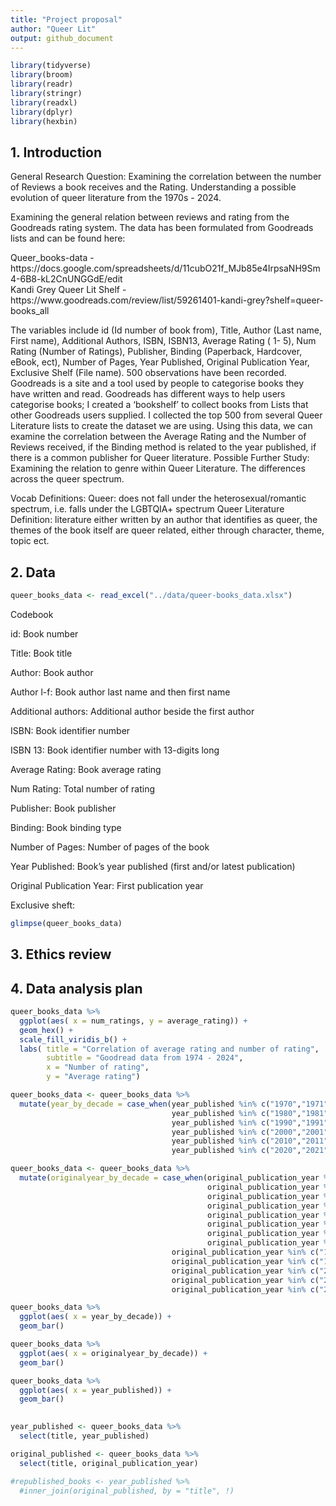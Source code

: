 ```yaml
---
title: "Project proposal"
author: "Queer Lit"
output: github_document
---
```


```r
library(tidyverse)
library(broom)
library(readr)
library(stringr)
library(readxl)
library(dplyr)
library(hexbin)
```

## 1. Introduction

General Research Question: Examining the correlation between the number of Reviews a book receives and the Rating. Understanding a possible evolution of queer literature from the 1970s - 2024.

Examining the general relation between reviews and rating from the Goodreads rating system. The data has been formulated from Goodreads lists and can be found here:

Queer_books-data - https://docs.google.com/spreadsheets/d/11cubO21f_MJb85e4IrpsaNH9Sm4-6B8-kL2CnUNGGdE/edit  
Kandi Grey Queer Lit Shelf - https://www.goodreads.com/review/list/59261401-kandi-grey?shelf=queer-books_all 

The variables include id (Id number of book from), Title, Author (Last name, First name), Additional Authors, ISBN, ISBN13, Average Rating ( 1- 5), Num Rating (Number of Ratings), Publisher, Binding (Paperback, Hardcover, eBook, ect), Number of Pages, Year Published, Original Publication Year, Exclusive Shelf (File name). 
500 observations have been recorded. 
Goodreads is a site and a tool used by people to categorise books they have written and read. Goodreads has different ways to help users categorise books; I created a ‘bookshelf’ to collect books from Lists that other Goodreads users supplied. I collected the top 500 from several Queer Literature lists to create the dataset we are using. Using this data, we can examine the correlation between the Average Rating and the Number of Reviews received, if the Binding method is related to the year published, if there is a common publisher for Queer literature. 
Possible Further Study: Examining the relation to genre within Queer Literature. The differences across the queer spectrum.

Vocab Definitions: 
Queer: does not fall under the heterosexual/romantic spectrum, i.e. falls under the LGBTQIA+ spectrum
Queer Literature Definition: literature either written by an author that identifies as queer, the themes of the book itself are queer related, either through character, theme, topic ect. 


## 2. Data

```r

queer_books_data <- read_excel("../data/queer-books_data.xlsx")

```

Codebook

id: Book number

Title: Book title

Author: Book author

Author l-f: Book author last name and then first name

Additional authors: Additional author beside the first author

ISBN: Book identifier number

ISBN 13: Book identifier number with 13-digits long

Average Rating: Book average rating 

Num Rating: Total number of rating 

Publisher: Book publisher

Binding: Book binding type

Number of Pages: Number of pages of the book

Year Published: Book’s year published (first and/or latest publication)

Original Publication Year: First publication year

Exclusive sheft: 

```r
glimpse(queer_books_data)
```


## 3. Ethics review

## 4. Data analysis plan

```r
queer_books_data %>% 
  ggplot(aes( x = num_ratings, y = average_rating)) +
  geom_hex() +
  scale_fill_viridis_b() +
  labs( title = "Correlation of average rating and number of rating",
        subtitle = "Goodread data from 1974 - 2024",
        x = "Number of rating",
        y = "Average rating")
```

```r
queer_books_data <- queer_books_data %>% 
  mutate(year_by_decade = case_when(year_published %in% c("1970","1971", "1972", "1973", "1974","1975", "1976", "1977", "1978", "1979") ~ "70s",
                                    year_published %in% c("1980","1981", "1982","1983","1984","1985","1986","1987","1988","1989") ~ "80s",
                                    year_published %in% c("1990","1991","1992","1993","1994","1995","1996","1997","1998","1999") ~ "90s",
                                    year_published %in% c("2000","2001","2002","2003","2004","2005","2006","2007","2008","2009") ~ "2000s",
                                    year_published %in% c("2010","2011","2012","2013","2014","2015","2016","2017","2018","2019") ~ "2010s",
                                    year_published %in% c("2020","2021","2022","2023","2024") ~ "2020s"))
```

```r
queer_books_data <- queer_books_data %>% 
  mutate(originalyear_by_decade = case_when(original_publication_year %in% c("1897","1890", "1872","-380","-1200") ~ "<1900s",
                                            original_publication_year %in% c("1910","1911", "1912","1913","1914","1915","1916","1917","1918","1919") ~ "10s",
                                            original_publication_year %in% c("1920","1921", "1922","1923","1924","1925","1926","1927","1928","1929") ~ "20s",
                                            original_publication_year %in% c("1930","1931", "1932","1933","1934","1935","1936","1937","1938","1939") ~ "30s",
                                            original_publication_year %in% c("1940","1941", "1942","1943","1944","1945","1946","1947","1948","1949") ~ "40s",
                                            original_publication_year %in% c("1950","1951", "1952","1953","1954","1955","1956","1957","1958","1959") ~ "50s",
                                            original_publication_year %in% c("1960","1961", "1962","1963","1964","1965","1966","1967","1968","1969") ~ "60s",
                                            original_publication_year %in% c("1970","1971", "1972", "1973", "1974","1975", "1976", "1977", "1978", "1979") ~ "70s",
                                    original_publication_year %in% c("1980","1981", "1982","1983","1984","1985","1986","1987","1988","1989") ~ "80s",
                                    original_publication_year %in% c("1990","1991","1992","1993","1994","1995","1996","1997","1998","1999") ~ "90s",
                                    original_publication_year %in% c("2000","2001","2002","2003","2004","2005","2006","2007","2008","2009") ~ "2000s",
                                    original_publication_year %in% c("2010","2011","2012","2013","2014","2015","2016","2017","2018","2019") ~ "2010s",
                                    original_publication_year %in% c("2020","2021","2022","2023","2024") ~ "2020s"))
```


```r
queer_books_data %>% 
  ggplot(aes( x = year_by_decade)) +
  geom_bar()
```

```r
queer_books_data %>% 
  ggplot(aes( x = originalyear_by_decade)) +
  geom_bar()
```


```r
queer_books_data %>%
  ggplot(aes( x = year_published)) +
  geom_bar()
  
```

```r
year_published <- queer_books_data %>% 
  select(title, year_published)

original_published <- queer_books_data %>% 
  select(title, original_publication_year)

#republished_books <- year_published %>% 
  #inner_join(original_published, by = "title", !)
```


